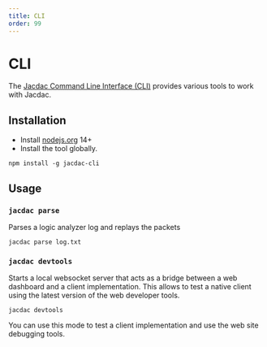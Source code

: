 ```yaml
---
title: CLI
order: 99
---
```


# CLI

The [Jacdac Command Line Interface (CLI)](https://github.com/microsoft/jacdac-cli)
provides various tools to work with Jacdac.

## Installation

-   Install [nodejs.org](https://nodejs.org/) 14+
-   Install the tool globally.

```
npm install -g jacdac-cli
```

## Usage

### `jacdac parse`

Parses a logic analyzer log and replays the packets

```
jacdac parse log.txt
```

### `jacdac devtools`

Starts a local websocket server that acts as a bridge between a web dashboard and a client implementation. This allows to test a native client using the latest version of the web developer tools.

```
jacdac devtools
```

You can use this mode to test a client implementation and use the web site debugging tools.

